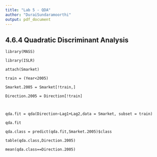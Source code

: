 ---
title: "Lab 5 - QDA"
author: "DuraiSundaramoorthi"
output: pdf_document
---

## 4.6.4 Quadratic Discriminant Analysis

```
library(MASS)

library(ISLR)

attach(Smarket)

train = (Year<2005)

Smarket.2005 = Smarket[!train,]

Direction.2005 = Direction[!train]



qda.fit = qda(Direction~Lag1+Lag2,data = Smarket, subset = train)

qda.fit

qda.class = predict(qda.fit,Smarket.2005)$class

table(qda.class,Direction.2005)

mean(qda.class==Direction.2005)


```

